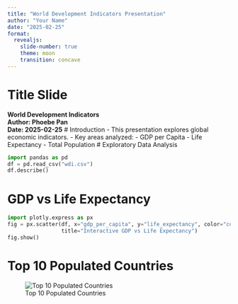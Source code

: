 ```yaml
---
title: "World Development Indicators Presentation"
author: "Your Name"
date: "2025-02-25"
format:
  revealjs:
    slide-number: true
    theme: moon
    transition: concave
---
```

# Title Slide
**World Development Indicators**  
**Author: Phoebe Pan**  
**Date: 2025-02-25**
# Introduction
- This presentation explores global economic indicators.
- Key areas analyzed:
  - GDP per Capita
  - Life Expectancy
  - Total Population
# Exploratory Data Analysis

```python
import pandas as pd
df = pd.read_csv("wdi.csv")
df.describe()
```

# GDP vs Life Expectancy
```python
import plotly.express as px
fig = px.scatter(df, x="gdp_per_capita", y="life_expectancy", color="country",
                 title="Interactive GDP vs Life Expectancy")
fig.show()
```

# Top 10 Populated Countries
![Top 10 Populated Countries](figures/top_10_population.png)
